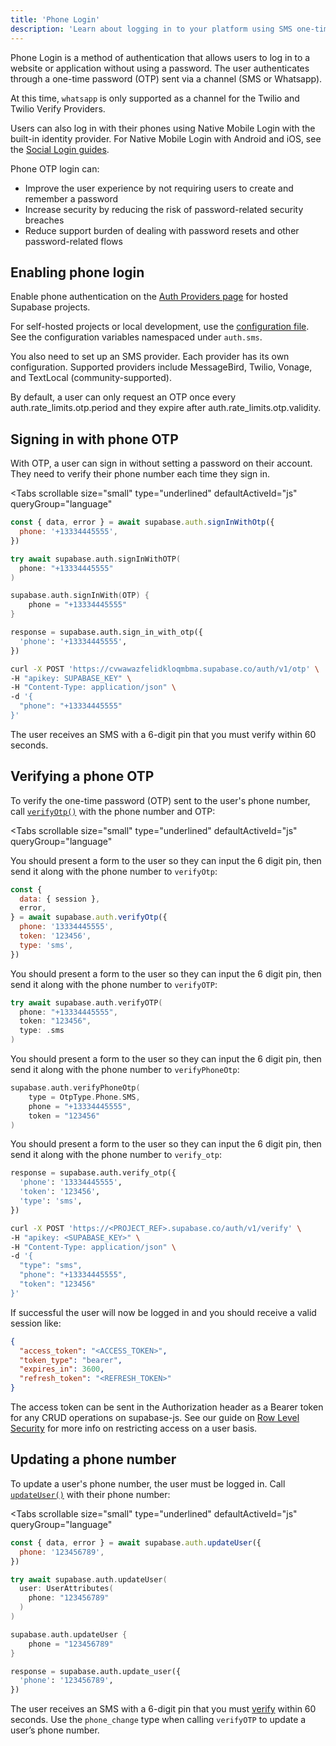```yaml
---
title: 'Phone Login'
description: 'Learn about logging in to your platform using SMS one-time passwords.'
---
```


Phone Login is a method of authentication that allows users to log in to a website or application without using a password. The user authenticates through a one-time password (OTP) sent via a channel (SMS or Whatsapp).

<Admonition type="info">

At this time, `whatsapp` is only supported as a channel for the Twilio and Twilio Verify Providers.

</Admonition>

Users can also log in with their phones using Native Mobile Login with the built-in identity provider. For Native Mobile Login with Android and iOS, see the [Social Login guides](/docs/guides/auth/social-login).

Phone OTP login can:

- Improve the user experience by not requiring users to create and remember a password
- Increase security by reducing the risk of password-related security breaches
- Reduce support burden of dealing with password resets and other password-related flows

<CostWarning />

## Enabling phone login

Enable phone authentication on the [Auth Providers page](/dashboard/project/_/auth/providers) for hosted Supabase projects.

For self-hosted projects or local development, use the [configuration file](/docs/guides/cli/config#auth.sms.enable_signup). See the configuration variables namespaced under `auth.sms`.

You also need to set up an SMS provider. Each provider has its own configuration. Supported providers include MessageBird, Twilio, Vonage, and TextLocal (community-supported).

<AuthSmsProviderConfig />

By default, a user can only request an OTP once every <SharedData data="config">auth.rate_limits.otp.period</SharedData> and they expire after <SharedData data="config">auth.rate_limits.otp.validity</SharedData>.

## Signing in with phone OTP

With OTP, a user can sign in without setting a password on their account. They need to verify their phone number each time they sign in.

<Tabs
  scrollable
  size="small"
  type="underlined"
  defaultActiveId="js"
  queryGroup="language"
>
<TabPanel id="js" label="JavaScript">

```js
const { data, error } = await supabase.auth.signInWithOtp({
  phone: '+13334445555',
})
```

</TabPanel>
<TabPanel id="swift" label="Swift">

```swift
try await supabase.auth.signInWithOTP(
  phone: "+13334445555"
)
```

</TabPanel>
<TabPanel id="kotlin" label="Kotlin">

```kotlin
supabase.auth.signInWith(OTP) {
    phone = "+13334445555"
}
```

</TabPanel>
<TabPanel id="python" label="Python">

```python
response = supabase.auth.sign_in_with_otp({
  'phone': '+13334445555',
})
```

</TabPanel>
<TabPanel id="http" label="HTTP">

```bash
curl -X POST 'https://cvwawazfelidkloqmbma.supabase.co/auth/v1/otp' \
-H "apikey: SUPABASE_KEY" \
-H "Content-Type: application/json" \
-d '{
  "phone": "+13334445555"
}'
```

</TabPanel>
</Tabs>

The user receives an SMS with a 6-digit pin that you must verify within 60 seconds.

## Verifying a phone OTP

To verify the one-time password (OTP) sent to the user's phone number, call [`verifyOtp()`](/docs/reference/javascript/auth-verifyotp) with the phone number and OTP:

<Tabs
  scrollable
  size="small"
  type="underlined"
  defaultActiveId="js"
  queryGroup="language"
>
<TabPanel id="js" label="JavaScript">

You should present a form to the user so they can input the 6 digit pin, then send it along with the phone number to `verifyOtp`:

```js
const {
  data: { session },
  error,
} = await supabase.auth.verifyOtp({
  phone: '13334445555',
  token: '123456',
  type: 'sms',
})
```

</TabPanel>
<TabPanel id="swift" label="Swift">

You should present a form to the user so they can input the 6 digit pin, then send it along with the phone number to `verifyOTP`:

```swift
try await supabase.auth.verifyOTP(
  phone: "+13334445555",
  token: "123456",
  type: .sms
)
```

</TabPanel>
<TabPanel id="kotlin" label="Kotlin">

You should present a form to the user so they can input the 6 digit pin, then send it along with the phone number to `verifyPhoneOtp`:

```kotlin
supabase.auth.verifyPhoneOtp(
    type = OtpType.Phone.SMS,
    phone = "+13334445555",
    token = "123456"
)
```

</TabPanel>
<TabPanel id="python" label="Python">

You should present a form to the user so they can input the 6 digit pin, then send it along with the phone number to `verify_otp`:

```python
response = supabase.auth.verify_otp({
  'phone': '13334445555',
  'token': '123456',
  'type': 'sms',
})
```

</TabPanel>
<TabPanel id="http" label="HTTP">

```bash
curl -X POST 'https://<PROJECT_REF>.supabase.co/auth/v1/verify' \
-H "apikey: <SUPABASE_KEY>" \
-H "Content-Type: application/json" \
-d '{
  "type": "sms",
  "phone": "+13334445555",
  "token": "123456"
}'
```

</TabPanel>
</Tabs>

If successful the user will now be logged in and you should receive a valid session like:

```json
{
  "access_token": "<ACCESS_TOKEN>",
  "token_type": "bearer",
  "expires_in": 3600,
  "refresh_token": "<REFRESH_TOKEN>"
}
```

The access token can be sent in the Authorization header as a Bearer token for any CRUD operations on supabase-js. See our guide on [Row Level Security](/docs/guides/auth#row-level-security) for more info on restricting access on a user basis.

## Updating a phone number

To update a user's phone number, the user must be logged in. Call [`updateUser()`](/docs/reference/javascript/auth-updateuser) with their phone number:

<Tabs
  scrollable
  size="small"
  type="underlined"
  defaultActiveId="js"
  queryGroup="language"
>
<TabPanel id="js" label="JavaScript">

```js
const { data, error } = await supabase.auth.updateUser({
  phone: '123456789',
})
```

</TabPanel>
<TabPanel id="swift" label="Swift">

```swift
try await supabase.auth.updateUser(
  user: UserAttributes(
    phone: "123456789"
  )
)
```

</TabPanel>
<TabPanel id="kotlin" label="Kotlin">

```kotlin
supabase.auth.updateUser {
    phone = "123456789"
}
```

</TabPanel>
<TabPanel id="python" label="Python">

```python
response = supabase.auth.update_user({
  'phone': '123456789',
})
```

</TabPanel>
</Tabs>

The user receives an SMS with a 6-digit pin that you must [verify](#verifying-a-phone-otp) within 60 seconds.
Use the `phone_change` type when calling `verifyOTP` to update a user’s phone number.
